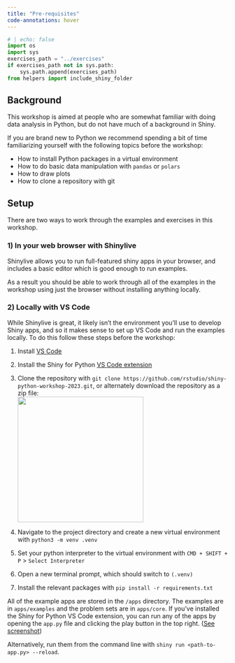 ```yaml
---
title: "Pre-requisites"
code-annotations: hover
---
```


```python
# | echo: false
import os
import sys
exercises_path = "../exercises"
if exercises_path not in sys.path:
    sys.path.append(exercises_path)
from helpers import include_shiny_folder
```


## Background

This workshop is aimed at people who are somewhat familiar with doing data analysis in Python, but do not have much of a background in Shiny. 

If you are brand new to Python we recommend spending a bit of time familiarizing yourself with the following topics before the workshop: 

- How to install Python packages in a virtual environment 
- How to do basic data manipulation with `pandas` or `polars`
- How to draw plots 
- How to clone a repository with git

## Setup

There are two ways to work through the examples and exercises in this workshop.

### 1) In your web browser with Shinylive

Shinylive allows you to run full-featured shiny apps in your browser, and includes a basic editor which is good enough to run examples. 

As a result you should be able to work through all of the examples in the workshop using just the browser without installing anything locally.

### 2) Locally with VS Code

While Shinylive is great, it likely isn't the environment you'll use to develop Shiny apps, and so it makes sense to set up VS Code and run the examples locally. To do this follow these steps before the workshop:

1)  Install [VS Code](https://code.visualstudio.com/)

2)  Install the Shiny for Python [VS Code extension](https://marketplace.visualstudio.com/items?itemName=posit.shiny-python)

3)  Clone the repository with `git clone https://github.com/rstudio/shiny-python-workshop-2023.git`, or alternately download the repository as a zip file: \
    ![](../images/git-download-button.png){width="287"}

4)  Navigate to the project directory and create a new virtual environment with `python3 -m venv .venv`

5)  Set your python interpreter to the virtual environment with `CMD + SHIFT + P` \> `Select Interpreter`

6)  Open a new terminal prompt, which should switch to `(.venv)`

7)  Install the relevant packages with `pip install -r requirements.txt`

All of the example apps are stored in the `/apps` directory. 
The examples are in `apps/examples` and the problem sets are in `apps/core`. 
If you've installed the Shiny for Python VS Code extension, you can run any of the apps by opening the `app.py` file and clicking the play button in the top right. ([See screenshot](https://camo.githubusercontent.com/5d947e6dff7d74fd1cf221e79583105c42e4986ae673ce79733ce5edbfdcdda5/68747470733a2f2f7368696e792e7273747564696f2e636f6d2f70792f646f63732f6173736574732f7673636f64652e706e67))

Alternatively, run them from the command line with `shiny run <path-to-app.py> --reload`.